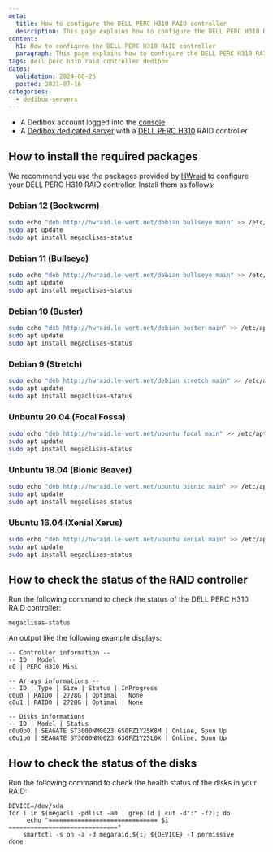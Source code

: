 ```yaml
---
meta:
  title: How to configure the DELL PERC H310 RAID controller
  description: This page explains how to configure the DELL PERC H310 RAID controller on a Scaleway Dedibox
content:
  h1: How to configure the DELL PERC H310 RAID controller
  paragraph: This page explains how to configure the DELL PERC H310 RAID controller
tags: dell perc h310 raid controller dedibox
dates:
  validation: 2024-08-26
  posted: 2021-07-16
categories:
  - dedibox-servers
---
```


<Macro id="requirements" />

- A Dedibox account logged into the [console](https://console.online.net)
- A [Dedibox dedicated server](https://www.scaleway.com/en/dedibox/) with a [DELL PERC H310](https://www.dell.com/support/kbdoc/fr-fr/000102394/dell-poweredge-perc-h310-h810-configuration-and-faq) RAID controller

## How to install the required packages

We recommend you use the packages provided by [HWraid](http://hwraid.le-vert.net/) to configure your DELL PERC H310 RAID controller. Install them as follows:

### Debian 12 (Bookworm)

```sh
sudo echo "deb http://hwraid.le-vert.net/debian bullseye main" >> /etc/apt/sources.list
sudo apt update
sudo apt install megaclisas-status
```

### Debian 11 (Bullseye)

```sh
sudo echo "deb http://hwraid.le-vert.net/debian bullseye main" >> /etc/apt/sources.list
sudo apt update
sudo apt install megaclisas-status
```

### Debian 10 (Buster)

```sh
sudo echo "deb http://hwraid.le-vert.net/debian buster main" >> /etc/apt/sources.list
sudo apt update
sudo apt install megaclisas-status
```

### Debian 9 (Stretch)

```sh
sudo echo "deb http://hwraid.le-vert.net/debian stretch main" >> /etc/apt/sources.list
sudo apt update
sudo apt install megaclisas-status
```

### Unbuntu 20.04 (Focal Fossa)

```sh
sudo echo "deb http://hwraid.le-vert.net/ubuntu focal main" >> /etc/apt/sources.list
sudo apt update
sudo apt install megaclisas-status
```

### Unbuntu 18.04 (Bionic Beaver)

```sh
sudo echo "deb http://hwraid.le-vert.net/ubuntu bionic main" >> /etc/apt/sources.list
sudo apt update
sudo apt install megaclisas-status
```

### Ubuntu 16.04 (Xenial Xerus)

```sh
sudo echo "deb http://hwraid.le-vert.net/ubuntu xenial main" >> /etc/apt/sources.list
sudo apt update
sudo apt install megaclisas-status
```

## How to check the status of the RAID controller

Run the following command to check the status of the DELL PERC H310 RAID controller:

```
megaclisas-status
```

An output like the following example displays: 

```
-- Controller information --
-- ID | Model
c0 | PERC H310 Mini

-- Arrays informations --
-- ID | Type | Size | Status | InProgress
c0u0 | RAID0 | 2728G | Optimal | None
c0u1 | RAID0 | 2728G | Optimal | None

-- Disks informations
-- ID | Model | Status
c0u0p0 | SEAGATE ST3000NM0023 GS0FZ1Y25K8M | Online, Spun Up
c0u1p0 | SEAGATE ST3000NM0023 GS0FZ1Y25L0X | Online, Spun Up
```

## How to check the status of the disks

Run the following command to check the health status of the disks in your RAID:

```
DEVICE=/dev/sda
for i in $(megacli -pdlist -a0 | grep Id | cut -d":" -f2); do
     echo "============================== $i =============================="
    smartctl -s on -a -d megaraid,${i} ${DEVICE} -T permissive
done
```


